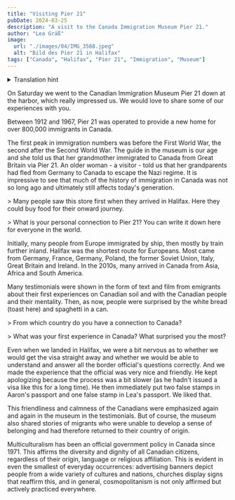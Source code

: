 ```yaml
---
title: "Visiting Pier 21"
pubDate: 2024-03-25
description: "A visit to the Canada Immigration Museum Pier 21."
author: "Lea Gräß"
image:
  url: "./images/04/IMG_3568.jpeg"
  alt: "Bild des Pier 21 in Halifax"
tags: ["Canada", "Halifax", "Pier 21", "Immigration", "Museum"]
---
```



<details>
  <summary>Translation hint</summary>
  We implemented the English version of this blog for you in June. We will publish
  all new blog entries also in English. Every entry before Jun 24th 2024 is automatically
  translated through DeepL. So please apologize if the translation is not perfect.
  If you want to read the original German entry, please switch to the German version
  of our blog.
</details>

On Saturday we went to the Canadian Immigration Museum Pier 21 down at the harbor, which really impressed us. We would love to share some of our experiences with you.

<DirectusImage assetId="30e678e3-aac2-41c3-80b0-a3af0c85ce5f" />

Between 1912 and 1967, Pier 21 was operated to provide a new home for over 800,000 immigrants in Canada.

The first peak in immigration numbers was before the First World War, the second after the Second World War. The guide in the museum is our age and she told us that her grandmother immigrated to Canada from Great Britain via Pier 21. An older woman - a visitor - told us that her grandparents had fled from Germany to Canada to escape the Nazi regime. It is impressive to see that much of the history of immigration in Canada was not so long ago and ultimately still affects today's generation.

<DirectusImage assetId="f72257f0-8488-4167-b635-891eee840b81" />> Many people saw
this store first when they arrived in Halifax. Here they could buy food for their
onward journey.

<DirectusImage assetId="e3a8d55a-6499-4b17-8b76-be9db96d3904" />> What is your personal
connection to Pier 21? You can write it down here for everyone in the world.

Initially, many people from Europe immigrated by ship, then mostly by train further inland. Halifax was the shortest route for Europeans. Most came from Germany, France, Germany, Poland, the former Soviet Union, Italy, Great Britain and Ireland. In the 2010s, many arrived in Canada from Asia, Africa and South America.

Many testimonials were shown in the form of text and film from emigrants about their first experiences on Canadian soil and with the Canadian people and their mentality. Then, as now, people were surprised by the white bread (toast here) and spaghetti in a can.

<DirectusImage assetId="d2bef2ab-e8fe-4517-a3d3-aa6a8bfe1fb0" />> From which country
do you have a connection to Canada?

<DirectusImage assetId="64b2db29-6de3-4ff7-8bbb-0bfec22b5332" />> What was your first
experience in Canada? What surprised you the most?

Even when we landed in Halifax, we were a bit nervous as to whether we would get the visa straight away and whether we would be able to understand and answer all the border official's questions correctly. And we made the experience that the official was very nice and friendly. He kept apologizing because the process was a bit slower (as he hadn't issued a visa like this for a long time). He then immediately put two false stamps in Aaron's passport and one false stamp in Lea's passport. We liked that.

This friendliness and calmness of the Canadians were emphasized again and again in the museum in the testimonials. But of course, the museum also shared stories of migrants who were unable to develop a sense of belonging and had therefore returned to their country of origin.

<DirectusImage assetId="c1286167-5320-4cb4-9a76-f54d43507b90" />

Multiculturalism has been an official government policy in Canada since 1971. This affirms the diversity and dignity of all Canadian citizens, regardless of their origin, language or religious affiliation. This is evident in even the smallest of everyday occurrences: advertising banners depict people from a wide variety of cultures and nations, churches display signs that reaffirm this, and in general, cosmopolitanism is not only affirmed but actively practiced everywhere.

<DirectusImage assetId="34e2d144-13c1-4b18-af82-b2d09babf13f" />
<DirectusImage assetId="c110ec15-2198-444a-96e9-8ab45b4e2400" />
